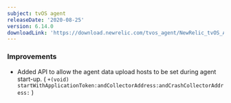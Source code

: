```yaml
---
subject: tvOS agent
releaseDate: '2020-08-25'
version: 6.14.0
downloadLink: 'https://download.newrelic.com/tvos_agent/NewRelic_tvOS_Agent_6.14.0.zip'
---
```


### Improvements

* Added API to allow the agent data upload hosts to be set during agent start-up. ( `+(void) startWithApplicationToken:andCollectorAddress:andCrashCollectorAddress:` )
